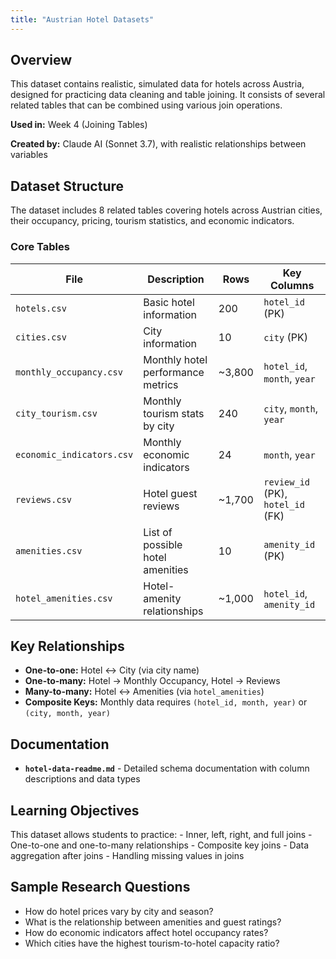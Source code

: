 ```yaml
---
title: "Austrian Hotel Datasets"
---
```


## Overview

This dataset contains realistic, simulated data for hotels across Austria, designed for practicing data cleaning and table joining. It consists of several related tables that can be combined using various join operations.

**Used in:** Week 4 (Joining Tables)

**Created by:** Claude AI (Sonnet 3.7), with realistic relationships between variables

## Dataset Structure

The dataset includes 8 related tables covering hotels across Austrian cities, their occupancy, pricing, tourism statistics, and economic indicators.

### Core Tables

| File | Description | Rows | Key Columns |
|------|-------------|------|-------------|
| `hotels.csv` | Basic hotel information | 200 | `hotel_id` (PK) |
| `cities.csv` | City information | 10 | `city` (PK) |
| `monthly_occupancy.csv` | Monthly hotel performance metrics | ~3,800 | `hotel_id`, `month`, `year` |
| `city_tourism.csv` | Monthly tourism stats by city | 240 | `city`, `month`, `year` |
| `economic_indicators.csv` | Monthly economic indicators | 24 | `month`, `year` |
| `reviews.csv` | Hotel guest reviews | ~1,700 | `review_id` (PK), `hotel_id` (FK) |
| `amenities.csv` | List of possible hotel amenities | 10 | `amenity_id` (PK) |
| `hotel_amenities.csv` | Hotel-amenity relationships | ~1,000 | `hotel_id`, `amenity_id` |

## Key Relationships

- **One-to-one:** Hotel ↔ City (via city name)
- **One-to-many:** Hotel → Monthly Occupancy, Hotel → Reviews
- **Many-to-many:** Hotel ↔ Amenities (via `hotel_amenities`)
- **Composite Keys:** Monthly data requires `(hotel_id, month, year)` or `(city, month, year)`

## Documentation

- **`hotel-data-readme.md`** - Detailed schema documentation with column descriptions and data types

## Learning Objectives

This dataset allows students to practice:
- Inner, left, right, and full joins
- One-to-one and one-to-many relationships
- Composite key joins
- Data aggregation after joins
- Handling missing values in joins

## Sample Research Questions

- How do hotel prices vary by city and season?
- What is the relationship between amenities and guest ratings?
- How do economic indicators affect hotel occupancy rates?
- Which cities have the highest tourism-to-hotel capacity ratio?
